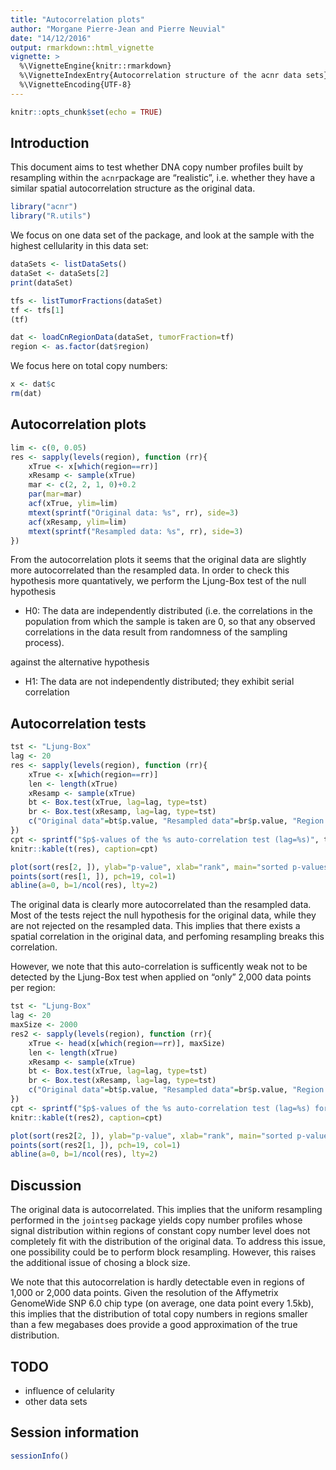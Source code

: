 ```yaml
---
title: "Autocorrelation plots"
author: "Morgane Pierre-Jean and Pierre Neuvial"
date: "14/12/2016"
output: rmarkdown::html_vignette
vignette: >
  %\VignetteEngine{knitr::rmarkdown}
  %\VignetteIndexEntry{Autocorrelation structure of the acnr data sets}
  %\VignetteEncoding{UTF-8}
---
```

  
```r
knitr::opts_chunk$set(echo = TRUE)
```

## Introduction

This document aims to test whether DNA copy number profiles built by resampling within the `acnr`package are "realistic", i.e. whether they have a similar spatial autocorrelation structure as the original data.

```r
library("acnr")
library("R.utils")
```

We focus on one data set of the package, and look at the sample with the highest cellularity in this data set:
```r
dataSets <- listDataSets()
dataSet <- dataSets[2]
print(dataSet)

tfs <- listTumorFractions(dataSet)
tf <- tfs[1]
(tf)

dat <- loadCnRegionData(dataSet, tumorFraction=tf)
region <- as.factor(dat$region)
```

We focus here on total copy numbers:

```r
x <- dat$c
rm(dat)
```


## Autocorrelation plots

```r
lim <- c(0, 0.05)
res <- sapply(levels(region), function (rr){
    xTrue <- x[which(region==rr)]
    xResamp <- sample(xTrue)
    mar <- c(2, 2, 1, 0)+0.2
    par(mar=mar)
    acf(xTrue, ylim=lim)
    mtext(sprintf("Original data: %s", rr), side=3)
    acf(xResamp, ylim=lim)
    mtext(sprintf("Resampled data: %s", rr), side=3)
})
```

From the autocorrelation plots it seems that the original data are slightly more autocorrelated than the resampled data. In order to check this hypothesis more quantatively, we perform the Ljung-Box test of the null hypothesis

* H0: The data are independently distributed (i.e. the correlations in the population from which the sample is taken are 0, so that any observed correlations in the data result from randomness of the sampling process).

against the alternative hypothesis

* H1: The data are not independently distributed; they exhibit serial correlation

## Autocorrelation tests

```r
tst <- "Ljung-Box"
lag <- 20
res <- sapply(levels(region), function (rr){
    xTrue <- x[which(region==rr)]
    len <- length(xTrue)
    xResamp <- sample(xTrue)
    bt <- Box.test(xTrue, lag=lag, type=tst)
    br <- Box.test(xResamp, lag=lag, type=tst)
    c("Original data"=bt$p.value, "Resampled data"=br$p.value, "Region size"=len)
})
cpt <- sprintf("$p$-values of the %s auto-correlation test (lag=%s)", tst, lag)
knitr::kable(t(res), caption=cpt)
```

```r
plot(sort(res[2, ]), ylab="p-value", xlab="rank", main="sorted p-values", pch=19, col=3, ylim=c(0,1))
points(sort(res[1, ]), pch=19, col=1)
abline(a=0, b=1/ncol(res), lty=2)
```

The original data is clearly more autocorrelated than the resampled data. Most of the tests reject the null hypothesis for the original data, while they are not rejected on the resampled data. This implies that there exists a spatial correlation in the original data, and perfoming resampling breaks this correlation.

However, we note that this auto-correlation is sufficently weak not to be detected by the Ljung-Box test when applied on "only" 2,000 data points per region:

```r
tst <- "Ljung-Box"
lag <- 20
maxSize <- 2000
res2 <- sapply(levels(region), function (rr){
    xTrue <- head(x[which(region==rr)], maxSize)
    len <- length(xTrue)
    xResamp <- sample(xTrue)
    bt <- Box.test(xTrue, lag=lag, type=tst)
    br <- Box.test(xResamp, lag=lag, type=tst)
    c("Original data"=bt$p.value, "Resampled data"=br$p.value, "Region size"=len)
})
cpt <- sprintf("$p$-values of the %s auto-correlation test (lag=%s) for regions of size <= %s", tst, lag, maxSize)
knitr::kable(t(res2), caption=cpt)
```

```r
plot(sort(res2[2, ]), ylab="p-value", xlab="rank", main="sorted p-values", pch=19, col=3, ylim=c(0,1))
points(sort(res2[1, ]), pch=19, col=1)
abline(a=0, b=1/ncol(res), lty=2)
```

## Discussion

The original data is autocorrelated. This implies that the uniform resampling performed in the `jointseg` package yields copy number profiles whose signal distribution within regions of constant copy number level does not completely fit with the distribution of the original data. To address this issue, one possibility could be to perform block resampling. However, this raises the additional issue of chosing a block size.

We note that this autocorrelation is hardly detectable even in regions of 1,000 or 2,000 data points. Given the resolution of the Affymetrix GenomeWide SNP 6.0 chip type (on average, one data point every 1.5kb), this implies that the distribution of total copy numbers in regions smaller than a few megabases does provide a good approximation of the true distribution.

## TODO

* influence of celularity
* other data sets

## Session information

```r
sessionInfo()
```

